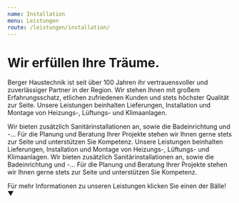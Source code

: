 ```yaml
---
name: Installation
menu: Leistungen
route: /leistungen/installation/
---
```



# Wir erfüllen Ihre Träume.

Berger Haustechnik ist seit über 100 Jahren ihr vertrauensvoller und zuverlässiger Partner in der Region. Wir stehen Ihnen mit großem Erfahrungsschatz, etlichen zufriedenen Kunden und stets höchster Qualität zur Seite. Unsere Leistungen beinhalten Lieferungen, Installation und Montage von Heizungs-, Lüftungs- und Klimaanlagen.

Wir bieten zusätzlich Sanitärinstallationen an, sowie die Badeinrichtung und -... Für die Planung und Beratung Ihrer Projekte stehen wir Ihnen gerne stets zur Seite und unterstützen Sie Kompetenz. Unsere Leistungen beinhalten Lieferungen, Installation und Montage von Heizungs-, Lüftungs- und Klimaanlagen. Wir bieten zusätzlich Sanitärinstallationen an, sowie die Badeinrichtung und -... Für die Planung und Beratung Ihrer Projekte stehen wir Ihnen gerne stets zur Seite und unterstützen Sie Kompetenz.

Für mehr Informationen zu unseren Leistungen klicken Sie einen der Bälle! &#9660;

<Leistungen />
